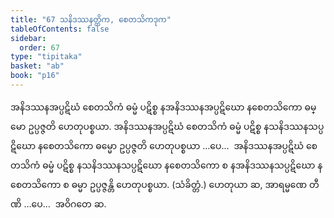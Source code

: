 ```yaml
---
title: "67 သနိဒဿနတ္တိက, စေတသိကဒုက"
tableOfContents: false
sidebar:
  order: 67
type: "tipitaka"
basket: "ab"
book: "p16"
---
```



<DynamicBreadcrumb />

<Division number="113" book="p16" e="ch" v="40" p="280">

<Paragraph number="275" book="p16">
အနိဒဿနအပ္ပဋိဃံ စေတသိကံ ဓမ္မံ ပဋိစ္စ နအနိဒဿနအပ္ပဋိဃော နစေတသိကော ဓမ္မော ဥပ္ပဇ္ဇတိ ဟေတုပစ္စယာ. အနိဒဿနအပ္ပဋိဃံ စေတသိကံ ဓမ္မံ ပဋိစ္စ နသနိဒဿနသပ္ပဋိဃော နစေတသိကော ဓမ္မော ဥပ္ပဇ္ဇတိ ဟေတုပစ္စယာ …ပေ…  အနိဒဿနအပ္ပဋိဃံ စေတသိကံ ဓမ္မံ ပဋိစ္စ နသနိဒဿနသပ္ပဋိဃော နစေတသိကော စ နအနိဒဿနသပ္ပဋိဃော နစေတသိကော စ ဓမ္မာ ဥပ္ပဇ္ဇန္တိ ဟေတုပစ္စယာ. (သံခိတ္တံ.)
</Paragraph>

<Paragraph number="276" book="p16">
ဟေတုယာ ဆ, အာရမ္မဏေ တီဏိ …ပေ…  အဝိဂတေ ဆ.
</Paragraph>
</Division>